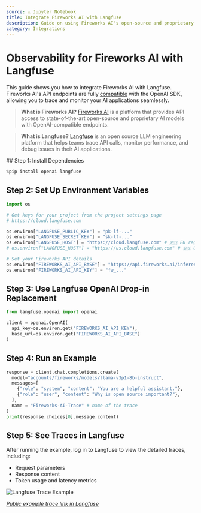 ```yaml
---
source: ⚠️ Jupyter Notebook
title: Integrate Fireworks AI with Langfuse
description: Guide on using Fireworks AI's open-source and proprietary AI models with Langfuse via the OpenAI SDK.
category: Integrations
---
```


# Observability for Fireworks AI with Langfuse

This guide shows you how to integrate Fireworks AI with Langfuse. Fireworks AI's API endpoints are fully [compatible](https://docs.fireworks.ai/tools-sdks/openai-compatibility) with the OpenAI SDK, allowing you to trace and monitor your AI applications seamlessly.

> **What is Fireworks AI?** [Fireworks AI](https://fireworks.ai/) is a platform that provides API access to state-of-the-art open-source and proprietary AI models with OpenAI-compatible endpoints.

> **What is Langfuse?** [Langfuse](https://langfuse.com) is an open source LLM engineering platform that helps teams trace API calls, monitor performance, and debug issues in their AI applications.

<Steps>
## Step 1: Install Dependencies

```python
%pip install openai langfuse
```

## Step 2: Set Up Environment Variables

```python
import os

# Get keys for your project from the project settings page
# https://cloud.langfuse.com

os.environ["LANGFUSE_PUBLIC_KEY"] = "pk-lf-..."
os.environ["LANGFUSE_SECRET_KEY"] = "sk-lf-..."
os.environ["LANGFUSE_HOST"] = "https://cloud.langfuse.com" # 🇪🇺 EU region
# os.environ["LANGFUSE_HOST"] = "https://us.cloud.langfuse.com" # 🇺🇸 US region

# Set your Fireworks API details
os.environ["FIREWORKS_AI_API_BASE"] = "https://api.fireworks.ai/inference/v1"
os.environ["FIREWORKS_AI_API_KEY"] = "fw_..."
```

## Step 3: Use Langfuse OpenAI Drop-in Replacement

```python
from langfuse.openai import openai

client = openai.OpenAI(
  api_key=os.environ.get("FIREWORKS_AI_API_KEY"),
  base_url=os.environ.get("FIREWORKS_AI_API_BASE")
)
```

## Step 4: Run an Example

```python
response = client.chat.completions.create(
  model="accounts/fireworks/models/llama-v3p1-8b-instruct",
  messages=[
    {"role": "system", "content": "You are a helpful assistant."},
    {"role": "user", "content": "Why is open source important?"},
  ],
  name = "Fireworks-AI-Trace" # name of the trace
)
print(response.choices[0].message.content)
```

## Step 5: See Traces in Langfuse

After running the example, log in to Langfuse to view the detailed traces, including:

- Request parameters
- Response content
- Token usage and latency metrics

![Langfuse Trace Example](https://langfuse.com/images/cookbook/integration-fireworks-ai/fireworks-ai-example-trace.png)

_[Public example trace link in Langfuse](https://cloud.langfuse.com/project/cloramnkj0002jz088vzn1ja4/traces/2c11b0e4-eb40-49de-aee9-2ed11bed2839?timestamp=2025-03-05T13%3A31%3A34.781Z&observation=e9668bb4-29d7-4239-87be-e3019480f71f)_

</Steps>


<LearnMore />
